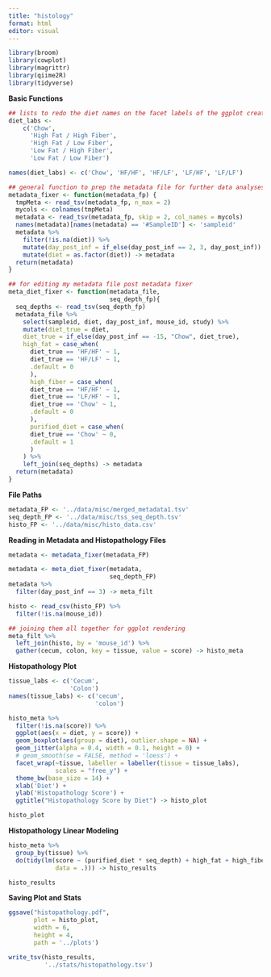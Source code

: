 ```yaml
---
title: "histology"
format: html
editor: visual
---
```


```r
library(broom)
library(cowplot)
library(magrittr)
library(qiime2R)
library(tidyverse)
```

**Basic Functions**

```r
## lists to redo the diet names on the facet labels of the ggplot created below 
diet_labs <- 
    c('Chow', 
      'High Fat / High Fiber', 
      'High Fat / Low Fiber', 
      'Low Fat / High Fiber', 
      'Low Fat / Low Fiber')

names(diet_labs) <- c('Chow', 'HF/HF', 'HF/LF', 'LF/HF', 'LF/LF')

## general function to prep the metadata file for further data analyses 
metadata_fixer <- function(metadata_fp) {
  tmpMeta <- read_tsv(metadata_fp, n_max = 2)
  mycols <- colnames(tmpMeta)
  metadata <- read_tsv(metadata_fp, skip = 2, col_names = mycols)
  names(metadata)[names(metadata) == '#SampleID'] <- 'sampleid'
  metadata %>% 
    filter(!is.na(diet)) %>% 
    mutate(day_post_inf = if_else(day_post_inf == 2, 3, day_post_inf)) %>% 
    mutate(diet = as.factor(diet)) -> metadata
  return(metadata)
}

## for editing my metadata file post metadata fixer 
meta_diet_fixer <- function(metadata_file,
                            seq_depth_fp){
  seq_depths <- read_tsv(seq_depth_fp)
  metadata_file %>% 
    select(sampleid, diet, day_post_inf, mouse_id, study) %>% 
    mutate(diet_true = diet,
    diet_true = if_else(day_post_inf == -15, "Chow", diet_true),
    high_fat = case_when(
      diet_true == 'HF/HF' ~ 1,
      diet_true == 'HF/LF' ~ 1,
      .default = 0
      ), 
      high_fiber = case_when(
      diet_true == 'HF/HF' ~ 1,
      diet_true == 'LF/HF' ~ 1,
      diet_true == 'Chow' ~ 1,
      .default = 0
      ), 
      purified_diet = case_when(
      diet_true == 'Chow' ~ 0,
      .default = 1
      )
    ) %>% 
    left_join(seq_depths) -> metadata
  return(metadata)
}
```

**File Paths**

```r
metadata_FP <- '../data/misc/merged_metadata1.tsv'
seq_depth_FP <- '../data/misc/tss_seq_depth.tsv'
histo_FP <- '../data/misc/histo_data.csv'
```

**Reading in Metadata and Histopathology Files**

```r
metadata <- metadata_fixer(metadata_FP)

metadata <- meta_diet_fixer(metadata,
                            seq_depth_FP)
metadata %>% 
  filter(day_post_inf == 3) -> meta_filt

histo <- read_csv(histo_FP) %>% 
  filter(!is.na(mouse_id))

## joining them all together for ggplot rendering 
meta_filt %>% 
  left_join(histo, by = 'mouse_id') %>% 
  gather(cecum, colon, key = tissue, value = score) -> histo_meta

```

**Histopathology Plot**

```r
tissue_labs <- c('Cecum',
                 'Colon')
names(tissue_labs) <- c('cecum',
                        'colon')

histo_meta %>% 
  filter(!is.na(score)) %>% 
  ggplot(aes(x = diet, y = score)) +
  geom_boxplot(aes(group = diet), outlier.shape = NA) +
  geom_jitter(alpha = 0.4, width = 0.1, height = 0) +
  # geom_smooth(se = FALSE, method = 'loess') +
  facet_wrap(~tissue, labeller = labeller(tissue = tissue_labs),
             scales = "free_y") +
  theme_bw(base_size = 14) +
  xlab('Diet') +
  ylab('Histopathology Score') +
  ggtitle("Histopathology Score by Diet") -> histo_plot

histo_plot
```

**Histopathology Linear Modeling**

```r
histo_meta %>% 
  group_by(tissue) %>% 
  do(tidy(lm(score ~ (purified_diet * seq_depth) + high_fat + high_fiber,
             data = .))) -> histo_results

histo_results
```

**Saving Plot and Stats**

```r
ggsave("histopathology.pdf", 
       plot = histo_plot,
       width = 6, 
       height = 4,
       path = '../plots')

write_tsv(histo_results,
          '../stats/histopathology.tsv')
```
